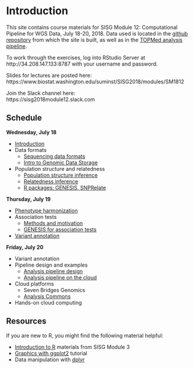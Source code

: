 # Introduction

This site contains course materials for SISG Module 12: Computational Pipeline for WGS Data, July 18-20, 2018.
Data used is located in the [github repository](https://github.com/UW-GAC/topmed_workshop_2018) from which the site is built, as well as in the [TOPMed analysis pipeline](https://github.com/UW-GAC/analysis_pipeline).

To work through the exercises, log into RStudio Server at http://34.208.147.133:8787 with your username and password.

Slides for lectures are posted here:\
https://www.biostat.washington.edu/suminst/SISG2018/modules/SM1812

Join the Slack channel here:\
https://sisg2018module12.slack.com


## Schedule

**Wednesday, July 18**

- [Introduction](https://www.biostat.washington.edu/sites/default/files/modules/SISGmod12Intro_v3.pdf)
- Data formats
    - [Sequencing data formats](https://www.biostat.washington.edu/sites/default/files/modules/Sequencing_data_formats_0.pdf)
    - [Intro to Genomic Data Storage](https://www.biostat.washington.edu/sites/default/files/modules/GDS_intro.pdf)
- Population structure and relatedness
    - [Population structure inference](https://www.biostat.washington.edu/sites/default/files/modules/TOPMED_POPULATION_STRUCTURE_INFERENCE_Module12_2018.pdf)
    - [Relatedness inference](https://www.biostat.washington.edu/sites/default/files/modules/TOPMED_RELATEDNESS_INFERENCE_Module12_2018.pdf)
    - [R packages: GENESIS, SNPRelate](https://www.biostat.washington.edu/sites/default/files/modules/R_kinship_pca.pdf)

**Thursday, July 19**

- [Phenotype harmonization](https://www.biostat.washington.edu/sites/default/files/modules/pheno_harmonization_guidelines.pdf)
- Association tests
    - [Methods and motivation](https://www.biostat.washington.edu/sites/default/files/modules/TOPMedAssocTests18.pdf)
    - [GENESIS for association tests](https://www.biostat.washington.edu/sites/default/files/modules/R_assoc_tests.pdf)
- [Variant annotation](https://www.biostat.washington.edu/sites/default/files/modules/variant_annotation_v1.pdf)

**Friday, July 20**

- Variant annotation
- Pipeline design and examples
    - [Analysis pipeline design](https://www.biostat.washington.edu/sites/default/files/modules/DCC_analysis_pipeline.pdf)
    - [Analysis pipeline on the cloud](https://www.biostat.washington.edu/sites/default/files/modules/Analysis_Pipeline_on_the_Cloud.pdf)
- Cloud platforms
    - Seven Bridges Genomics
    - [Analysis Commons](https://www.biostat.washington.edu/sites/default/files/modules/AnalysisCommons_Brody.pdf)
- Hands-on cloud computing


## Resources

If you are new to R, you might find the following material helpful:

- [Introduction to R](http://faculty.washington.edu/kenrice/rintro/indexSEA15.shtml) materials from SISG Module 3
- [Graphics with ggplot2](http://tutorials.iq.harvard.edu/R/Rgraphics/Rgraphics.html) tutorial
- Data manipulation with [dplyr](http://dplyr.tidyverse.org/)
